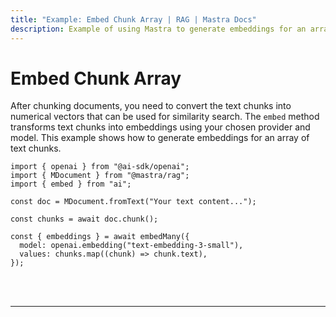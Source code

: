 ```yaml
---
title: "Example: Embed Chunk Array | RAG | Mastra Docs"
description: Example of using Mastra to generate embeddings for an array of text chunks for similarity search.
---
```



# Embed Chunk Array

After chunking documents, you need to convert the text chunks into numerical vectors that can be used for similarity search. The `embed` method transforms text chunks into embeddings using your chosen provider and model. This example shows how to generate embeddings for an array of text chunks.

```tsx copy
import { openai } from "@ai-sdk/openai";
import { MDocument } from "@mastra/rag";
import { embed } from "ai";

const doc = MDocument.fromText("Your text content...");

const chunks = await doc.chunk();

const { embeddings } = await embedMany({
  model: openai.embedding("text-embedding-3-small"),
  values: chunks.map((chunk) => chunk.text),
});
```

<br />
<br />
<hr className="dark:border-[#404040] border-gray-300" />
<br />
<br />
<GithubLink
  link={
    "https://github.com/mastra-ai/mastra/blob/main/examples/basics/rag/embed-chunk-array"
  }
/>
